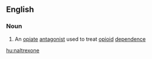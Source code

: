 ==English==

===Noun===
{{wikipedia}}
{{en-noun|-}}

# An [[opiate]] [[antagonist]] used to treat [[opioid]] [[dependence]]

[[hu:naltrexone]]